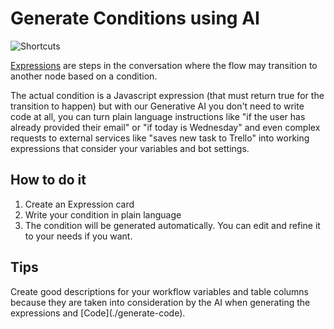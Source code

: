 
# Generate Conditions using AI

![Shortcuts](/docs/content/generative-ai-transitions-cover.png)

[Expressions](../toolbox/transition-to/#expression) are steps in the conversation where the flow may transition to another node based on a condition.

The actual condition is a Javascript expression (that must return true for the transition to happen) but with our Generative AI you don't need to write code at all, you can turn plain language instructions like "if the user has already provided their email" or "if today is Wednesday" and even complex requests to external services like "saves new task to Trello" into working expressions that consider your variables and bot settings.

## How to do it

1. Create an Expression card
2. Write your condition in plain language
3. The condition will be generated automatically. You can edit and refine it to your needs if you want.

## Tips

<Callout type="info">
  Create good descriptions for your workflow variables and table columns because they are taken into consideration by
  the AI when generating the expressions and [Code](./generate-code).
</Callout>
